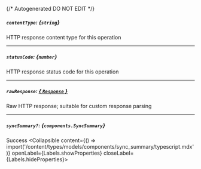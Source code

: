{/* Autogenerated DO NOT EDIT  */}

##### `contentType`: *{`string`}*
HTTP response content type for this operation

---
##### `statusCode`: *{`number`}*
HTTP response status code for this operation

---
##### `rawResponse`: [*{ `Response` }*](https://developer.mozilla.org/en-US/docs/Web/API/Response)
Raw HTTP response; suitable for custom response parsing

---
##### `syncSummary?`: *{`components.SyncSummary`}*
Success
<Collapsible content={() => import('/content/types/models/components/sync_summary/typescript.mdx')} openLabel={Labels.showProperties} closeLabel={Labels.hideProperties}>
</Collapsible>


